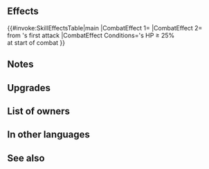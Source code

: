 {{Weapon Infobox
|tagid=SID_黒兎の槍＋
|intID=3510
|image=wep_lc140
|exclusive=0
|weaponType=Lance
|cost=300
|might=14
|range=1
|effect=At start of combat, if unit's HP ≥ 25%, grants Atk/Def+5 during combat and reduces damage from foe's first attack by 40%.
|statModifiers=0,14,0,0,0
|required=Hare's Lance
|refinePaths=default
|refineSP=350
|refineMedals=500
|refineStones=50
|properties=
}}
==Effects==
{{#invoke:SkillEffectsTable|main
|CombatEffect 1={{SkillEffectText|Temporary buffs|Atk/Def|5}}
|CombatEffect 2={{SkillEffectText|Damage Reduction|40%}}<br>from {{SkillTargetText|Foe}}'s first attack
|CombatEffect Conditions={{SkillTargetText|Unit}}'s HP ≥ 25%<br>at start of combat
}}
==Notes==
{{Temporary buffs}}
{{DamagePercentageReduction}}
==Upgrades==
{{Weapon Upgrade List}}
==List of owners==
{{Skill Hero List}}
==In other languages==
{{OtherLanguages
|japanese=黒兎の槍＋
|german=Hasenlanze+
|spanishEU=Lanza leporina +
|spanishLA=Lanza leporina +
|french=Lance de lièvre +
|italian=Lancia leporina+
|chineseTW=黑兔之槍＋
|portuguese=Lança leporina+
}}
==See also==
{{See also skills|cond=Description LIKE '%if unit_s HP ≥ 25%grants Atk/%+%during combat and reduces damage from foe_s first attack%' AND Exclusive='1'}}
{{Weapons Navbox}}